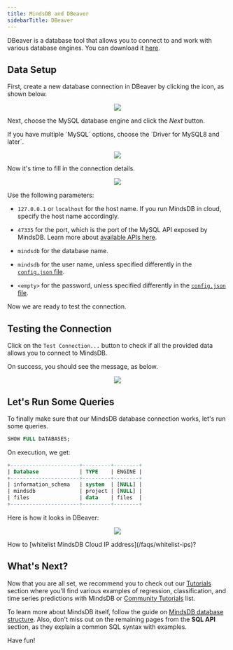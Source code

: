 ```yaml
---
title: MindsDB and DBeaver
sidebarTitle: DBeaver
---
```


DBeaver is a database tool that allows you to connect to and work with various database engines. You can download it [here](https://dbeaver.io/).

## Data Setup

First, create a new database connection in DBeaver by clicking the icon, as shown below.

<p align="center">
  <img src="/assets/sql/dbeaver_1.png" />
</p>

Next, choose the MySQL database engine and click the _Next_ button.

<Warning>
If you have multiple `MySQL` options, choose the `Driver for MySQL8 and later`.
</Warning>

<p align="center">
  <img src="/assets/sql/dbeaver_2.png" />
</p>

Now it's time to fill in the connection details.

<p align="center">
  <img src="/assets/sql/dbeaver_3.png" />
</p>

Use the following parameters:
    
* `127.0.0.1` or `localhost` for the host name. If you run MindsDB in cloud, specify the host name accordingly.

* `47335` for the port, which is the port of the MySQL API exposed by MindsDB. Learn more about [available APIs here](/setup/environment-vars#mindsdb-apis).

* `mindsdb` for the database name.

* `mindsdb` for the user name, unless specified differently in the [`config.json` file](/setup/custom-config#auth).

* `<empty>` for the password, unless specified differently in the [`config.json` file](/setup/custom-config#auth).

Now we are ready to test the connection.

## Testing the Connection

Click on the `Test Connection...` button to check if all the provided data allows you to connect to MindsDB.

On success, you should see the message, as below.

<p align="center">
  <img src="/assets/sql/dbeaver_4.png" />
</p>

## Let's Run Some Queries

To finally make sure that our MindsDB database connection works, let's run some queries.

```sql
SHOW FULL DATABASES;
```

On execution, we get:

```sql
+----------------------+---------+--------+
| Database             | TYPE    | ENGINE |
+----------------------+---------+--------+
| information_schema   | system  | [NULL] |
| mindsdb              | project | [NULL] |
| files                | data    | files  |
+----------------------+---------+--------+
```

Here is how it looks in DBeaver:

<p align="center">
  <img src="/assets/sql/dbeaver_5.png" />
</p>

<Tip>
How to [whitelist MindsDB Cloud IP address](/faqs/whitelist-ips)?
</Tip>

## What's Next?

Now that you are all set, we recommend you to check out our [Tutorials](/sql/tutorials/house-sales-forecasting) section where you'll find various examples of
regression, classification, and time series predictions with MindsDB or [Community Tutorials](/tutorials) list.

To learn more about MindsDB itself, follow the guide on
[MindsDB database structure](/sql/table-structure/). Also, don't miss out on the
remaining pages from the **SQL API** section, as they explain a common SQL
syntax with examples.

Have fun!
